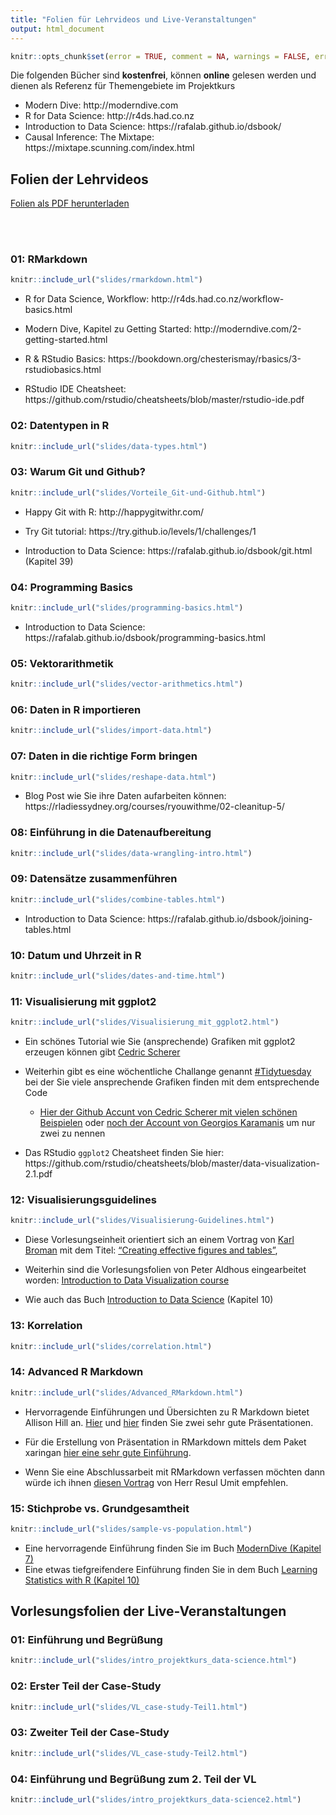 ```yaml
---
title: "Folien für Lehrvideos und Live-Veranstaltungen"
output: html_document
---
```


```r
knitr::opts_chunk$set(error = TRUE, comment = NA, warnings = FALSE, errors = FALSE, messages = FALSE, tidy = FALSE, echo = FALSE)
```

Die folgenden Bücher sind **kostenfrei**, können **online** gelesen werden und dienen als Referenz für Themengebiete im Projektkurs

- Modern Dive: http://moderndive.com
- R for Data Science: http://r4ds.had.co.nz
- Introduction to Data Science: https://rafalab.github.io/dsbook/
- Causal Inference: The Mixtape: https://mixtape.scunning.com/index.html


## Folien der Lehrvideos {.tabset}

[Folien als PDF herunterladen](pdf_downloads.html)

<br></br>

### 01: RMarkdown

```r
knitr::include_url("slides/rmarkdown.html")
```

- R for Data Science, Workflow: http://r4ds.had.co.nz/workflow-basics.html

- Modern Dive, Kapitel zu Getting Started: http://moderndive.com/2-getting-started.html

- R & RStudio Basics: https://bookdown.org/chesterismay/rbasics/3-rstudiobasics.html

- RStudio IDE Cheatsheet: https://github.com/rstudio/cheatsheets/blob/master/rstudio-ide.pdf


### 02: Datentypen in R

```r
knitr::include_url("slides/data-types.html")
```


### 03: Warum Git und Github?

```r
knitr::include_url("slides/Vorteile_Git-und-Github.html")
```

- Happy Git with R: http://happygitwithr.com/

- Try Git tutorial: https://try.github.io/levels/1/challenges/1

- Introduction to Data Science: https://rafalab.github.io/dsbook/git.html (Kapitel 39)

### 04: Programming Basics

```r
knitr::include_url("slides/programming-basics.html")
```

- Introduction to Data Science: https://rafalab.github.io/dsbook/programming-basics.html

### 05: Vektorarithmetik

```r
knitr::include_url("slides/vector-arithmetics.html")
```

### 06: Daten in R importieren

```r
knitr::include_url("slides/import-data.html")
```

### 07: Daten in die richtige Form bringen

```r
knitr::include_url("slides/reshape-data.html")
```

- Blog Post wie Sie ihre Daten aufarbeiten können: https://rladiessydney.org/courses/ryouwithme/02-cleanitup-5/

### 08: Einführung in die Datenaufbereitung

```r
knitr::include_url("slides/data-wrangling-intro.html")
```


### 09: Datensätze zusammenführen

```r
knitr::include_url("slides/combine-tables.html")
```

- Introduction to Data Science: https://rafalab.github.io/dsbook/joining-tables.html

### 10: Datum und Uhrzeit in R

```r
knitr::include_url("slides/dates-and-time.html")
```

### 11: Visualisierung mit ggplot2

```r
knitr::include_url("slides/Visualisierung_mit_ggplot2.html")
```

- Ein schönes Tutorial wie Sie (ansprechende) Grafiken mit ggplot2 erzeugen können gibt [Cedric Scherer](https://cedricscherer.netlify.app/2019/05/17/the-evolution-of-a-ggplot-ep.-1/) 

- Weiterhin gibt es eine wöchentliche Challange genannt [#Tidytuesday](https://github.com/rfordatascience/tidytuesday) bei der Sie viele ansprechende Grafiken finden mit dem entsprechende Code
  - [Hier der Github Accunt von Cedric Scherer mit vielen schönen Beispielen](https://github.com/Z3tt/TidyTuesday) oder [noch der Account von Georgios Karamanis](https://github.com/gkaramanis/tidytuesday) um nur zwei zu nennen

- Das RStudio `ggplot2` Cheatsheet finden Sie hier: https://github.com/rstudio/cheatsheets/blob/master/data-visualization-2.1.pdf

### 12: Visualisierungsguidelines

```r
knitr::include_url("slides/Visualisierung-Guidelines.html")
```

- Diese Vorlesungseinheit orientiert sich an einem Vortrag von [Karl Broman](http://kbroman.org/) mit dem Titel: ["Creating effective figures and tables"](https://www.biostat.wisc.edu/~kbroman/presentations/graphs2017.pdf), 
- Weiterhin sind die Vorlesungsfolien von Peter Aldhous eingearbeitet worden: [Introduction to Data Visualization course](http://paldhous.github.io/ucb/2016/dataviz/index.html) 

- Wie auch das Buch [Introduction to Data Science](https://rafalab.github.io/dsbook/) (Kapitel 10)

### 13: Korrelation

```r
knitr::include_url("slides/correlation.html")
```

### 14: Advanced R Markdown

```r
knitr::include_url("slides/Advanced_RMarkdown.html")
```

- Hervorragende Einführungen und Übersichten zu R Markdown bietet Allison Hill an. [Hier](https://apreshill.github.io/rmd4cdc/#1) und [hier](https://rstudio-education.github.io/teaching-in-production/slides/index.html#1) finden Sie zwei sehr gute Präsentationen.

- Für die Erstellung von Präsentation in RMarkdown mittels dem Paket xaringan [hier eine sehr gute Einführung](https://spcanelon.github.io/xaringan-basics-and-beyond/index.html).

- Wenn Sie eine Abschlussarbeit mit RMarkdown verfassen möchten dann würde ich ihnen [diesen Vortrag](https://resulumit.com/teaching/rmd_workshop.html#1) von Herr Resul Umit empfehlen.

### 15: Stichprobe vs. Grundgesamtheit

```r
knitr::include_url("slides/sample-vs-population.html")
```

- Eine hervorragende Einführung finden Sie im Buch [ModernDive (Kapitel 7)](https://moderndive.com/7-sampling.html)
- Eine etwas tiefgreifendere Einführung finden Sie in dem Buch [Learning Statistics with R (Kapitel 10)](https://learningstatisticswithr.com/lsr-0.6.pdf)

## Vorlesungsfolien der Live-Veranstaltungen {.tabset}

### 01: Einführung und Begrüßung

```r
knitr::include_url("slides/intro_projektkurs_data-science.html")
```

### 02: Erster Teil der Case-Study 

```r
knitr::include_url("slides/VL_case-study-Teil1.html")
```

### 03: Zweiter Teil der Case-Study 

```r
knitr::include_url("slides/VL_case-study-Teil2.html")
```

### 04: Einführung und Begrüßung zum 2. Teil der VL

```r
knitr::include_url("slides/intro_projektkurs_data-science2.html")
```
